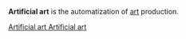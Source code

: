 '''Artificial art''' is the automatization of [[art]] production.

{{art-stub}}


[[Category:Visual arts|Artificial art ]]
[[Category:Arts|Artificial art]]